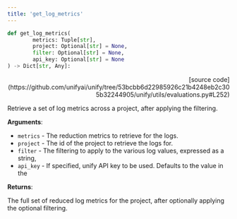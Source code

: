 ```yaml
---
title: 'get_log_metrics'
---
```


```python
def get_log_metrics(
        metrics: Tuple[str],
        project: Optional[str] = None,
        filter: Optional[str] = None,
        api_key: Optional[str] = None
) -> Dict[str, Any]:
```

<p align="right">[source code](https://github.com/unifyai/unify/tree/53bcbb6d22985926c21b4248eb2c305b32244905/unify/utils/evaluations.py#L252)</p>

Retrieve a set of log metrics across a project, after applying the filtering.

**Arguments**:

- `metrics` - The reduction metrics to retrieve for the logs.
- `project` - The id of the project to retrieve the logs for.
- `filter` - The filtering to apply to the various log values, expressed as a string,
- `api_key` - If specified, unify API key to be used. Defaults to the value in the



**Returns**:

The full set of reduced log metrics for the project, after optionally applying
the optional filtering.
